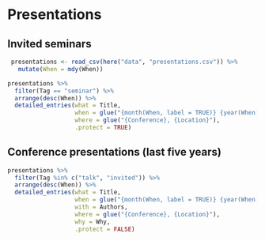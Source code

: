
# Presentations

## Invited seminars
```r
 presentations <- read_csv(here("data", "presentations.csv")) %>%  
   mutate(When = mdy(When)) 

presentations %>% 
  filter(Tag == "seminar") %>% 
  arrange(desc(When)) %>% 
  detailed_entries(what = Title,
                   when = glue("{month(When, label = TRUE)} {year(When)}"),
                   where = glue("{Conference}, {Location}"), 
                   .protect = TRUE)
```

## Conference presentations  (last five years)

```r
presentations %>%
  filter(Tag %in% c("talk", "invited")) %>%
  arrange(desc(When)) %>%
  detailed_entries(what = Title,
                   when = glue("{month(When, label = TRUE)} {year(When)}"),
                   with = Authors,
                   where = glue("{Conference}, {Location}"), 
                   why = Why, 
                   .protect = FALSE)
```

<!-- ## Conference posters (last five years) -->
<!-- ``` {r} -->
<!-- presentations %>% -->
<!--   filter(Tag == "poster") %>% -->
<!--   arrange(desc(When)) %>% -->
<!--   detailed_entries(what = Title, -->
<!--                    when = glue("{month(When, label = TRUE)} {year(When)}"), -->
<!--                    with = Authors, -->
<!--                    where = glue("{Conference}, {Location}"),  -->
<!--                    why = Why,  -->
<!--                    .protect = FALSE) -->
<!-- ```                    -->
